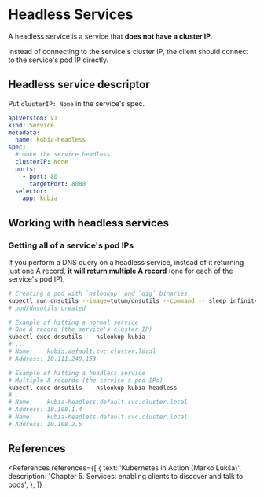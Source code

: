 
# Headless Services

A headless service is a service that **does not have a cluster IP**.

Instead of connecting to the service's cluster IP, the client should connect to the service's pod IP directly.

## Headless service descriptor

Put `clusterIP: None` in the service's spec.

```yaml
apiVersion: v1
kind: Service
metadata:
  name: kubia-headless
spec:
  # make the service headless
  clusterIP: None
  ports:
    - port: 80
      targetPort: 8080
  selector:
    app: kubia
```

## Working with headless services

### Getting all of a service's pod IPs

If you perform a DNS query on a headless service, instead of it returning just one A record, **it will return multiple A record** (one for each of the service's pod IP).

```bash
# Creating a pod with `nslookup` and `dig` binaries
kubectl run dnsutils --image=tutum/dnsutils --command -- sleep infinity
# pod/dnsutils created

# Example of hitting a normal service
# One A record (the service's cluster IP)
kubectl exec dnsutils -- nslookup kubia
# ...
# Name:    kubia.default.svc.cluster.local
# Address: 10.111.249.153

# Example of hitting a headless service
# Multiple A records (the service's pod IPs)
kubectl exec dnsutils -- nslookup kubia-headless
# ...
# Name:    kubia-headless.default.svc.cluster.local
# Address: 10.108.1.4
# Name:    kubia-headless.default.svc.cluster.local
# Address: 10.108.2.5
```

## References

<References
  references={[
    {
      text: 'Kubernetes in Action (Marko Lukša)',
      description: 'Chapter 5. Services: enabling clients to discover and talk to pods',
    },
  ]}
></References>
```
